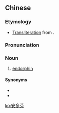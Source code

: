 ==Chinese==
{{zh-forms}}

===Etymology===
* [[transliteration|Transliteration]] from {{etyl|en|zh}} {{m|en|endorphin}}.

===Pronunciation===
{{zh-pron
|m=ānduōfēn
|cat=n
}}

===Noun===
{{zh-noun}}

# [[endorphin]]

====Synonyms====
* {{zh-l|腦內啡|tr=nǎonèifēi}}
* {{zh-l|內啡呔|tr=nèifēidāi}}

[[ko:安多芬]]